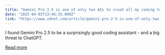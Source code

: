 ```yaml
---
title: "Gemini Pro 2.5 is one of only two AIs to crush all my coding tests - and it's free"
date: "2025-04-03T13:46:35.000Z"
link: "https://www.zdnet.com/article/gemini-pro-2-5-is-one-of-only-two-ais-to-crush-all-my-coding-tests-and-its-free/"
---
```


I found Gemini Pro 2.5 to be a surprisingly good coding assistant - and a big threat to ChatGPT.

[Read more](https://www.zdnet.com/article/gemini-pro-2-5-is-one-of-only-two-ais-to-crush-all-my-coding-tests-and-its-free/)
